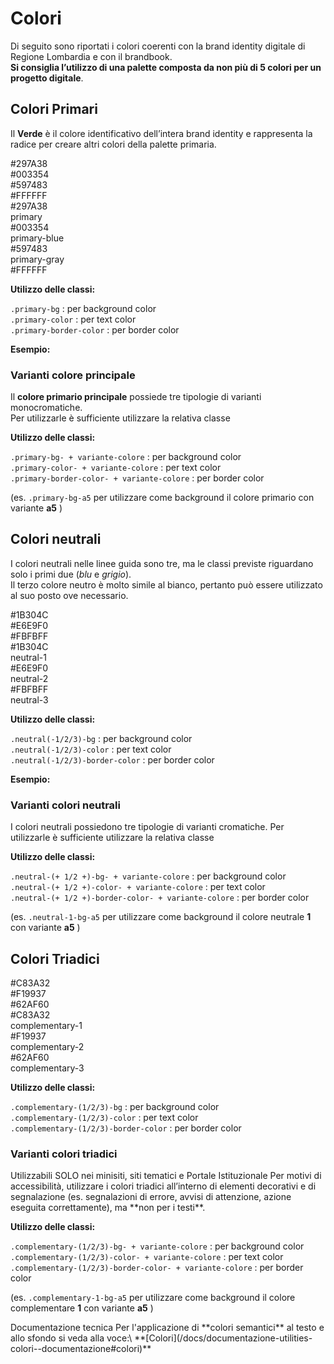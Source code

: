 
<Meta of={ColoriStories} />

# Colori
Di seguito sono riportati i colori coerenti con la brand identity digitale di Regione Lombardia e con il brandbook.\
**Si consiglia l’utilizzo di una palette composta da non più di 5 colori per un progetto digitale**.


## Colori Primari

Il <strong className="primary-color">Verde</strong> è il colore identificativo dell’intera brand identity e rappresenta la radice per creare altri colori della palette primaria.


<div className="d-flex align-items-start flex-column mb-3">
  <div className="p-2">
    <div className="rounded-color primary-bg text-end">
      <span className="white-color align-middle fw-bold">#297A38</span>
    </div>
  </div>
  <div className="p-2">
    <div className="rounded-color primary-blue-bg shadow text-end">
      <span className="white-color align-middle fw-bold">#003354 </span>
    </div>
  </div>
  <div className="p-2">
    <div className="rounded-color primary-gray-bg shadow text-end">
      <span className="white-color align-middle fw-bold">#597483 </span>
    </div>
  </div>
  <div className="p-2">
    <div className="rounded-color white-bg shadow text-end">
      <span className="align-middle fw-bold">#FFFFFF</span>
    </div>
  </div>
</div>

<div className='primary-color-container'>
  <div className='square-color primary-bg white-color'>
    <div>#297A38</div>
    <div>primary</div>
  </div>
  <div className="square-color primary-blue-bg white-color">
    <div>#003354</div>
    <div>primary-blue</div>
  </div>
  <div className="square-color primary-gray-bg white-color">
    <div>#597483</div>
    <div>primary-gray</div>
  </div>
  <div className='square-color white-bg shadow'>
    <span>#FFFFFF</span>
  </div>
  <div className='clearfix'></div>
</div>

**Utilizzo delle classi:**

`.primary-bg` : per background color\
`.primary-color` : per text color\
`.primary-border-color` : per border color

**Esempio:**
<Canvas of={ColoriStories.Colori} />


### Varianti colore principale

Il **colore primario principale** possiede tre tipologie di varianti monocromatiche.\
Per utilizzarle è sufficiente utilizzare la relativa classe

**Utilizzo delle classi:**

`.primary-bg- + variante-colore` : per background color\
`.primary-color- + variante-colore` : per text color\
`.primary-border-color- + variante-colore` : per border color

(es. `.primary-bg-a5` per utilizzare come background il colore primario con variante **a5** )

<Canvas of={ColoriStories.VariantiColorePrincipale} />


## Colori neutrali

I colori neutrali nelle linee guida sono tre, ma le classi previste riguardano solo i primi due (*blu* e *grigio*).\
Il terzo colore neutro è molto simile al bianco, pertanto può essere utilizzato al suo posto ove necessario.


<div className="d-flex align-items-start flex-column mb-3">
  <div className="p-2">
    <div className="rounded-color neutral-1-bg text-end">
      <span className="white-color align-middle fw-semibold">#1B304C</span>
    </div>
  </div>
  <div className="p-2">
    <div className="rounded-color neutral-2-bg shadow text-end">
      <span className="align-middle fw-semibold">#E6E9F0</span>
    </div>
  </div>
  <div className="p-2">
    <div className="rounded-color neutral-3-bg shadow text-end">
      <span className="align-middle fw-semibold">#FBFBFF</span>
    </div>
  </div>
</div>


<div className='primary-color-container'>
  <div className="square-color neutral-1-bg white-color">
    <div>#1B304C</div>
    <div>neutral-1</div>
  </div>
  <div className="square-color neutral-2-bg">
    <div>#E6E9F0</div>
    <div>neutral-2</div>
  </div>
  <div className="square-color neutral-3-bg shadow">
    <div>#FBFBFF</div>
    <div>neutral-3</div>
  </div>
  <div className='clearfix'></div>
</div>

**Utilizzo delle classi:**

`.neutral(-1/2/3)-bg` : per background color\
`.neutral(-1/2/3)-color` : per text color\
`.neutral(-1/2/3)-border-color` : per border color

**Esempio:**
<Canvas of={ColoriStories.ColoriNeutrali} />

### Varianti colori neutrali

I colori neutrali possiedono tre tipologie di varianti cromatiche. Per utilizzarle è sufficiente utilizzare la relativa classe

**Utilizzo delle classi:**

`.neutral-(+ 1/2 +)-bg- + variante-colore` : per background color\
`.neutral-(+ 1/2 +)-color- + variante-colore` : per text color\
`.neutral-(+ 1/2 +)-border-color- + variante-colore` : per border color

(es. `.neutral-1-bg-a5` per utilizzare come background il colore neutrale **1** con variante **a5** )

<Canvas of={ColoriStories.VariantiColoriNeutrali} />


## Colori Triadici

<div className="d-flex align-items-start flex-column mb-3">
  <div className="p-2">
    <div className="rounded-color complementary-1-bg text-end">
      <span className="white-color align-middle fw-semibold">#C83A32</span>
    </div>
  </div>
  <div className="p-2">
    <div className="rounded-color complementary-2-bg shadow text-end">
      <span className="white-color align-middle fw-semibold">#F19937</span>
    </div>
  </div>
  <div className="p-2">
    <div className="rounded-color complementary-3-bg shadow text-end">
      <span className="white-color align-middle fw-semibold">#62AF60</span>
    </div>
  </div>
</div>

<div className='primary-color-container'>
  <div className="square-color complementary-1-bg text-white">
    <div>#C83A32</div>
    <div>complementary-1</div>
  </div>
  <div className="square-color complementary-2-bg text-white">
    <div>#F19937</div>
    <div>complementary-2</div>
  </div>
  <div className="square-color complementary-3-bg text-white">
    <div>#62AF60</div>
    <div>complementary-3</div>
  </div>
  <div className="clearfix"></div>
</div>

**Utilizzo delle classi:**

`.complementary-(1/2/3)-bg` : per background color\
`.complementary-(1/2/3)-color` : per text color\
`.complementary-(1/2/3)-border-color` : per border color


### Varianti colori triadici

<div className='docs'>
  <Callout color='warning' highlight>
    <CalloutTitle>
      <Icon aria-hidden icon="it-warning-circle" size="lg" />
      <span className='text'>Utilizzabili SOLO nei minisiti, siti tematici e Portale Istituzionale</span>
    </CalloutTitle>
    <CalloutText>
      Per motivi di accessibilità, utilizzare i colori triadici all’interno di elementi decorativi e di segnalazione (es. segnalazioni di errore, avvisi di attenzione, azione eseguita correttamente), ma **non per i testi**.
    </CalloutText>
  </Callout>
</div>

**Utilizzo delle classi:**

`.complementary-(1/2/3)-bg- + variante-colore` : per background color\
`.complementary-(1/2/3)-color- + variante-colore` : per text color\
`.complementary-(1/2/3)-border-color- + variante-colore` : per border color

(es. `.complementary-1-bg-a5` per utilizzare come background il colore complementare **1** con variante **a5** )

<Canvas of={ColoriStories.VariantiColoriTriadici} />

<div className='docs'>
  <Callout color='info' highlight>
    <CalloutTitle>
      <span className='text'>Documentazione tecnica</span>
    </CalloutTitle>
    <CalloutText>
      Per l'applicazione di **colori semantici** al testo e allo sfondo si veda alla voce:\
      **[Colori](/docs/documentazione-utilities-colori--documentazione#colori)**
    </CalloutText>
  </Callout>
</div>

